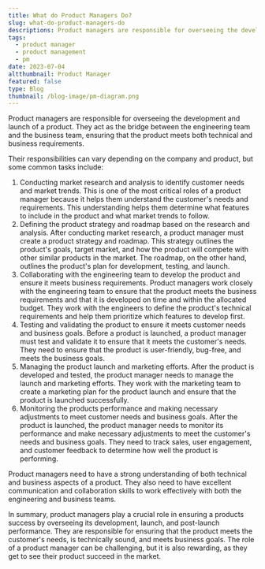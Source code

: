 ```yaml
---
title: What do Product Managers Do?
slug: what-do-product-managers-do
descriptions: Product managers are responsible for overseeing the development and launch of a product. They act as the bridge between the engineering team and the business team, ensuring that the product meets both technical and business requirements.
tags:
  - product manager
  - product management
  - pm
date: 2023-07-04
altthumbnail: Product Manager
featured: false
type: Blog
thumbnail: /blog-image/pm-diagram.png
---
```


Product managers are responsible for overseeing the development and launch of a product. They act as the bridge between the engineering team and the business team, ensuring that the product meets both technical and business requirements.

Their responsibilities can vary depending on the company and product, but some common tasks include:

1. Conducting market research and analysis to identify customer needs and market trends. This is one of the most critical roles of a product manager because it helps them understand the customer's needs and requirements. This understanding helps them determine what features to include in the product and what market trends to follow.
2. Defining the product strategy and roadmap based on the research and analysis. After conducting market research, a product manager must create a product strategy and roadmap. This strategy outlines the product's goals, target market, and how the product will compete with other similar products in the market. The roadmap, on the other hand, outlines the product's plan for development, testing, and launch.
3. Collaborating with the engineering team to develop the product and ensure it meets business requirements. Product managers work closely with the engineering team to ensure that the product meets the business requirements and that it is developed on time and within the allocated budget. They work with the engineers to define the product's technical requirements and help them prioritize which features to develop first.
4. Testing and validating the product to ensure it meets customer needs and business goals. Before a product is launched, a product manager must test and validate it to ensure that it meets the customer's needs. They need to ensure that the product is user-friendly, bug-free, and meets the business goals.
5. Managing the product launch and marketing efforts. After the product is developed and tested, the product manager needs to manage the launch and marketing efforts. They work with the marketing team to create a marketing plan for the product launch and ensure that the product is launched successfully.
6. Monitoring the products performance and making necessary adjustments to meet customer needs and business goals. After the product is launched, the product manager needs to monitor its performance and make necessary adjustments to meet the customer's needs and business goals. They need to track sales, user engagement, and customer feedback to determine how well the product is performing.

Product managers need to have a strong understanding of both technical and business aspects of a product. They also need to have excellent communication and collaboration skills to work effectively with both the engineering and business teams.

In summary, product managers play a crucial role in ensuring a products success by overseeing its development, launch, and post-launch performance. They are responsible for ensuring that the product meets the customer's needs, is technically sound, and meets business goals. The role of a product manager can be challenging, but it is also rewarding, as they get to see their product succeed in the market.